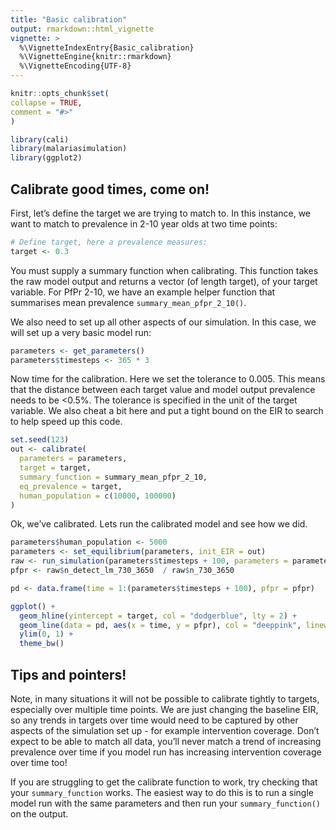 ```yaml
---
title: "Basic calibration"
output: rmarkdown::html_vignette
vignette: >
  %\VignetteIndexEntry{Basic_calibration}
  %\VignetteEngine{knitr::rmarkdown}
  %\VignetteEncoding{UTF-8}
---
```

  
```r
knitr::opts_chunk$set(
collapse = TRUE,
comment = "#>"
)
```

```r
library(cali)
library(malariasimulation)
library(ggplot2)
```

## Calibrate good times, come on!

First, let's define the target we are trying to match to. In this instance, we
want to match to prevalence in 2-10 year olds at two time points:

```r
# Define target, here a prevalence measures:
target <- 0.3
```

You must supply a summary function when calibrating. This function takes the raw
model output and returns a vector (of length target), of your target variable.
For PfPr 2-10, we have an example helper function that summarises mean
prevalence `summary_mean_pfpr_2_10()`.

We also need to set up all other aspects of our simulation. In this case, we will
set up a very basic model run:

```r
parameters <- get_parameters()
parameters$timesteps <- 365 * 3
```

Now time for the calibration. Here we set the tolerance to 0.005. This means that
the distance between each target value and model output prevalence needs to be <0.5%. The
tolerance is specified in the unit of the target variable. We also cheat a bit here
and put a tight bound on the EIR to search to help speed up this code.

```r
set.seed(123)
out <- calibrate(
  parameters = parameters,
  target = target,
  summary_function = summary_mean_pfpr_2_10,
  eq_prevalence = target,
  human_population = c(10000, 100000)
)
```

Ok, we've calibrated. Lets run the calibrated model and see how we did.

```r
parameters$human_population <- 5000
parameters <- set_equilibrium(parameters, init_EIR = out)
raw <- run_simulation(parameters$timesteps + 100, parameters = parameters)
pfpr <- raw$n_detect_lm_730_3650  / raw$n_730_3650

pd <- data.frame(time = 1:(parameters$timesteps + 100), pfpr = pfpr)

ggplot() +
  geom_hline(yintercept = target, col = "dodgerblue", lty = 2) + 
  geom_line(data = pd, aes(x = time, y = pfpr), col = "deeppink", linewidth = 1) +
  ylim(0, 1) +
  theme_bw()

```

## Tips and pointers!

Note, in many situations it will not be possible to calibrate tightly to targets,
especially over multiple time points. We are just changing the baseline EIR, 
so any trends in targets over time would need to be captured by other aspects of
the simulation set up - for example intervention coverage. Don't expect to be able to
match all data, you'll never match a trend of increasing prevalence over time if
you model run has increasing intervention coverage over time too!

If you are struggling to get the calibrate function to work, try checking
that your `summary_function` works. The easiest way to do this is to run a single
model run with the same parameters and then run your `summary_function()` on the output.

